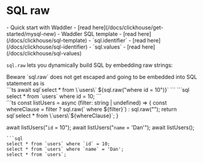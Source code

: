 

# SQL raw
<Prerequisites>
- Quick start with Waddler - [read here](/docs/clickhouse/get-started/mysql-new)
- Waddler SQL template - [read here](/docs/clickhouse/sql-template)
- `sql.identifier` - [read here](/docs/clickhouse/sql-identifier)
- `sql.values` - [read here](/docs/clickhouse/sql-values)
</Prerequisites>
<br/>

`sql.raw` lets you dynamically build SQL by embedding raw strings:

<Callout type="warning">
Beware `sql.raw` does not get escaped and going to be embedded into SQL statement as is
</Callout>

<Section>
```ts
await sql`select * from \`users\` ${sql.raw("where id = 10")}`
```
```sql
select * from `users` where id = 10;
```
</Section>

<Section>
```ts
const listUsers = async (filter: string | undefined) => {
  const whereClause = filter ? sql.raw(` where ${filter}`) : sql.raw("");
  return sql`select * from \`users\`${whereClause}`;
}

await listUsers("`id` = 10");
await listUsers("`name` = 'Dan'");
await listUsers();
```
```sql
select * from `users` where `id` = 10;
select * from `users` where `name` = 'Dan';
select * from `users`;
```
</Section>